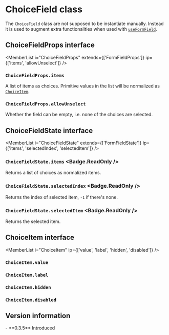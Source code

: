 <Module name="zeta-dom-react" />

# ChoiceField class

The `ChoiceField` class are not supposed to be instantiate manually. Instead it is used to
augment extra functionalities when used with [`useFormField`](:).

<ImportHint
    name="ChoiceField"
    module="zeta-dom-react"
    require="ChoiceField"
    global="zeta.react.ChoiceField"
    expanded />

<MemberList i="ChoiceField" />

## ChoiceFieldProps interface

<MemberList
    i="ChoiceFieldProps"
    extends={['FormFieldProps']}
    ip={['items', 'allowUnselect']}
/>

### `ChoiceFieldProps.items`

A list of items as choices.
Primitive values in the list will be normalized as [`ChoiceItem`](:).

### `ChoiceFieldProps.allowUnselect`

Whether the field can be empty, i.e. none of the choices are selected.

## ChoiceFieldState interface

<MemberList
    i="ChoiceFieldState"
    extends={['FormFieldState']}
    ip={['items', 'selectedIndex', 'selectedItem']}
/>

### `ChoiceFieldState.items` <Badge.ReadOnly />

Returns a list of choices as normalized items.

### `ChoiceFieldState.selectedIndex` <Badge.ReadOnly />

Returns the index of selected item, `-1` if there's none.

### `ChoiceFieldState.selectedItem` <Badge.ReadOnly />

Returns the selected item.

## ChoiceItem interface

<MemberList
    i="ChoiceItem"
    ip={['value', 'label', 'hidden', 'disabled']}
/>

### `ChoiceItem.value`

### `ChoiceItem.label`

### `ChoiceItem.hidden`

### `ChoiceItem.disabled`

## Version information

<VersionTimeline module="zeta-dom-react">
- **0.3.5** Introduced
</VersionTimeline>

